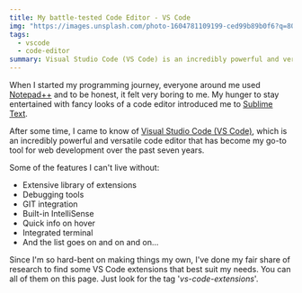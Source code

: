 ```yaml
---
title: My battle-tested Code Editor - VS Code
img: "https://images.unsplash.com/photo-1604781109199-ced99b89b0f6?q=80&w=640&auto=format&fit=crop"
tags:
  - vscode
  - code-editor
summary: Visual Studio Code (VS Code) is an incredibly powerful and versatile code editor that has become my go-to tool for web development over the past seven years.
---
```


When I started my programming journey, everyone around me used [Notepad++](https://notepad-plus-plus.org/) and to be honest,
it felt very boring to me. My hunger to stay entertained with fancy looks of a code editor introduced me to [Sublime Text](https://www.sublimetext.com/).

After some time, I came to know of [Visual Studio Code (VS Code)](https://code.visualstudio.com/),
which is an incredibly powerful and versatile code editor that has become my go-to tool for web development over the past seven years.

Some of the features I can't live without:

- Extensive library of extensions
- Debugging tools
- GIT integration
- Built-in IntelliSense
- Quick info on hover
- Integrated terminal
- And the list goes on and on and on...

Since I'm so hard-bent on making things my own, I've done my fair share of research to find some VS Code extensions that best suit my needs.
You can all of them on this page. Just look for the tag '_vs-code-extensions_'.

